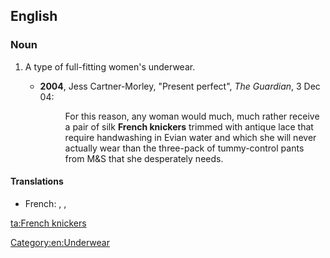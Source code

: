 ==English==
{{wikipedia}}
===Noun===
{{en-plural noun|[[French]] [[knickers]]}}

# {{context|UK|lang=en}} A type of full-fitting women's underwear.
#*'''2004''', Jess Cartner-Morley, "Present perfect", ''The Guardian'', 3 Dec 04:
#*:For this reason, any woman would much, much rather receive a pair of silk '''French knickers''' trimmed with antique lace that require handwashing in Evian water and which she will never actually wear than the three-pack of tummy-control pants from M&S that she desperately needs. 

====Translations====
{{trans-top|type of underwear}}
*French: {{t-|fr|culotte-short|f}}, {{t-|fr|culotte flottante|f}}, {{t+|fr|shorty|m}}
{{trans-mid}}
{{trans-bottom}}

[[Category:en:Underwear]]

[[ta:French knickers]]